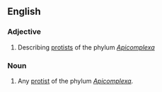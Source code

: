 ==English==

===Adjective===
{{en-adj|-}}

# Describing [[protist]]s of the phylum ''[[Apicomplexa]]''

===Noun===
{{en-noun}}

# Any [[protist]] of the phylum ''[[Apicomplexa]]''.